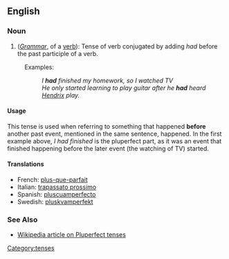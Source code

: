 ==English==
===Noun===
# (''[[Grammar]]'', of a [[verb]]): Tense of verb conjugated by adding ''had'' before the past participle of a verb.
: Examples: 
:: ''I'' '''''had''''' ''finished my homework, so I watched TV''
:: ''He only started learning to play guitar after he '''had''' heard [[:w:Jimmy Hendrix|Hendrix]] play. ''
====Usage====
This tense is used when referring to something that happened '''before''' another past event, mentioned in the same sentence, happened. In the first example above, ''I had finished'' is the pluperfect part, as it was an event that finished happening before the later event (the watching of TV) started. 


====Translations====
*French: [[plus-que-parfait]]
*Italian: [[trapassato prossimo]]
*Spanish: [[pluscuamperfecto]]
*Swedish: [[pluskvamperfekt]]

===See Also===
* [[w:Pluperfect tense|Wikipedia article on Pluperfect tenses]]
[[Category:tenses]]